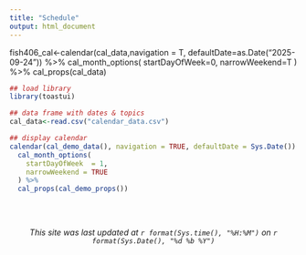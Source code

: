 ```yaml
---
title: "Schedule"
output: html_document
---
```


fish406_cal<-calendar(cal_data,navigation = T, defaultDate=as.Date("2025-09-24")) %>%
cal_month_options(
startDayOfWeek=0,
narrowWeekend=T
) %>%
cal_props(cal_data)

```r
## load library
library(toastui)

## data frame with dates & topics
cal_data<-read.csv("calendar_data.csv")

## display calendar
calendar(cal_demo_data(), navigation = TRUE, defaultDate = Sys.Date()) %>%
  cal_month_options(
    startDayOfWeek  = 1, 
    narrowWeekend = TRUE
  ) %>% 
  cal_props(cal_demo_props())
    
```

<br>

<center>*This site was last updated at `r format(Sys.time(), "%H:%M")` on `r format(Sys.Date(), "%d %b %Y")`*</center>
